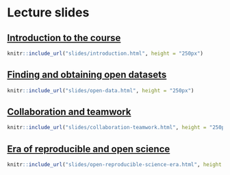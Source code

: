 # Lecture slides {#lecture-slides}

## [Introduction to the course](slides/introduction.html) {-}

```r
knitr::include_url("slides/introduction.html", height = "250px")
```

## [Finding and obtaining open datasets](slides/open-data.html) {-}

```r
knitr::include_url("slides/open-data.html", height = "250px")
```

## [Collaboration and teamwork](slides/collaboration-teamwork.html) {-}

```r
knitr::include_url("slides/collaboration-teamwork.html", height = "250px")
```

## [Era of reproducible and open science](slides/open-reproducible-science-era.html) {-}

```r
knitr::include_url("slides/open-reproducible-science-era.html", height = "250px")
```
